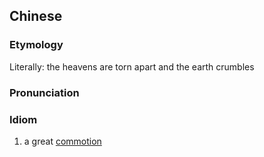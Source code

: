 ==Chinese==
{{zh-forms}}

===Etymology===
Literally: the heavens are torn apart and the earth crumbles

===Pronunciation===
{{zh-pron
|m=tiāncuīdìtā
|cat=id
}}

===Idiom===
{{zh-idiom}}

# a great [[commotion]]